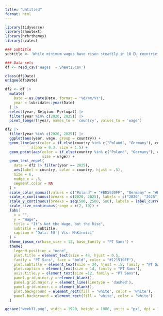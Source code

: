 ```yaml
---
title: "Untitled"
format: html
---
```

```r
library(tidyverse)
library(showtext)
library(hrbrthemes)
library(scales)
```

```r
### Subtitle 
subtitle <- 'While minimum wages have risen steadily in 10 EU countries since 2020, \nthe growth in Germany and Poland far outpaces that of others.'
```

```r
### Data sets 
df <- read_csv('Wages  - Sheet1.csv')
```

```r
class(df$Date)
unique(df$Date)
```

```r
df2 <- df |> 
  mutate(
    Date = as.Date(Date, format = "%d/%m/%Y"),
    year = lubridate::year(Date)
  ) |> 
  select(year, Belgium: Portugal) |> 
  filter(year %in% c(2020, 2025)) |> 
  pivot_longer(!year, names_to = 'country', values_to = 'wage')
```

```r
df2 |> 
  filter(year %in% c(2020, 2025)) |> 
  ggplot(aes(year, wage, group = country)) +
  geom_line(aes(color = if_else(country %in% c("Poland", "Germany"), country, "grey66")),
            alpha = 0.3, size = 1.5) +
  geom_point(aes(color = if_else(country %in% c("Poland", "Germany"), country, "grey66"),
                 size = wage)) +
  geom_text_repel(
    data = df2 |> filter(year == 2025),
    aes(label = country, color = country, hjust = .5),
    size = 6,
    nudge_x = .5,
    segment.color = NA
  ) +
  scale_color_manual(values = c("Poland" = "#BD5630FF", "Germany" = "#E5AD4FFF", "grey66" = "grey66")) +
  scale_x_continuous(breaks = c(2020, 2025), labels = c("2020", "2025")) +
  scale_y_continuous(breaks = seq(500, 2500, 500), labels = label_currency(prefix = "€", suffix = "")) +
  scale_size_continuous(range = c(2, 10)) +
  labs(
    x = "", 
    y = "Wage",  
    title = "It’s Not the Wage, but the Rise",
    subtitle = subtitle,
    caption = "Data: EU | Vis: MhKirmizi"
  ) +
  theme_ipsum_rc(base_size = 12, base_family = "PT Sans") +
  theme(
    legend.position = "none",
    plot.title = element_text(size = 48, hjust = 0.5, 
    family = "PT Sans", face = "bold", color = "#121510FF"), 
    plot.subtitle = element_text(size = 24, hjust = .5, family = "PT Sans"),
    plot.caption = element_text(size = 14, family = "PT Sans"),
    axis.title.y = element_text(size =12, family = "PT Sans"),
    panel.grid.minor.y = element_blank(), 
    panel.grid.major.y = element_line(linetype = 'dashed'), 
    panel.grid.minor.x = element_blank(), 
    plot.background = element_rect(fill = 'white', color = 'white'), 
    panel.background = element_rect(fill = 'white', color = 'white')
  )

```

```r
ggsave("week31.png", width = 1920, height = 1080, units = "px", dpi = 132)
```